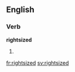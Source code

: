 ==English==

===Verb===
'''rightsized'''

# {{en-past of|rightsize}}

[[fr:rightsized]]
[[sv:rightsized]]